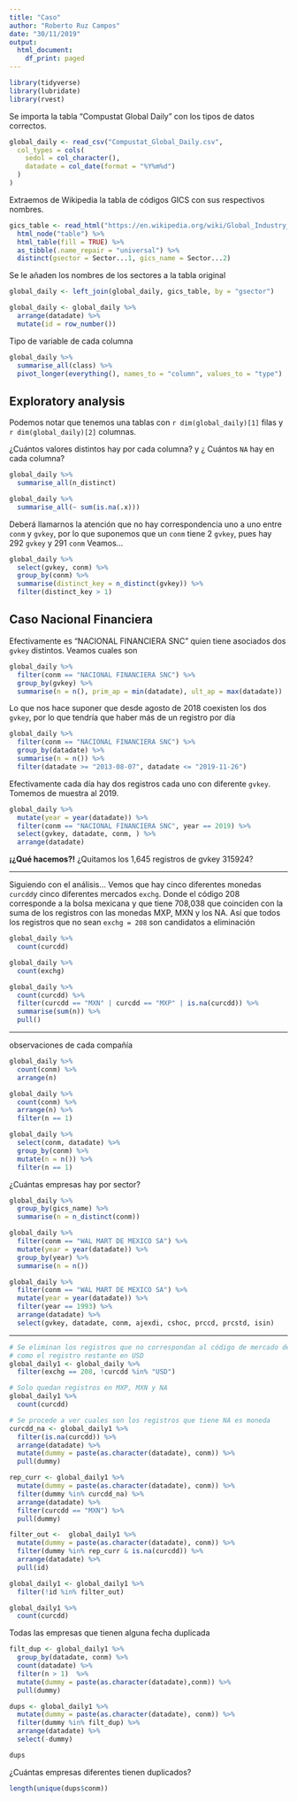 ```yaml
---
title: "Caso"
author: "Roberto Ruz Campos"
date: "30/11/2019"
output:
  html_document:
    df_print: paged
---
```


```r
library(tidyverse)
library(lubridate)
library(rvest)
```

Se importa la tabla "Compustat Global Daily" con los tipos de datos correctos.
```r
global_daily <- read_csv("Compustat_Global_Daily.csv",
  col_types = cols(
    sedol = col_character(), 
    datadate = col_date(format = "%Y%m%d") 
  )
)
```

Extraemos de Wikipedia la tabla de códigos GICS con sus respectivos nombres.

```r
gics_table <- read_html("https://en.wikipedia.org/wiki/Global_Industry_Classification_Standard") %>%
  html_node("table") %>%
  html_table(fill = TRUE) %>%
  as_tibble(.name_repair = "universal") %>%
  distinct(gsector = Sector...1, gics_name = Sector...2)
```


Se le añaden los nombres de los sectores a la tabla original
```r
global_daily <- left_join(global_daily, gics_table, by = "gsector")
```

```r
global_daily <- global_daily %>% 
  arrange(datadate) %>% 
  mutate(id = row_number())
```

Tipo de variable de cada columna
```r
global_daily %>%
  summarise_all(class) %>%
  pivot_longer(everything(), names_to = "column", values_to = "type")
```


## Exploratory analysis

Podemos notar que tenemos una tablas con `r dim(global_daily)[1]` filas y 
`r dim(global_daily)[2]` columnas.
  
¿Cuántos valores distintos hay por cada columna? y ¿ Cuántos `NA` hay en cada columna?
```r
global_daily %>% 
  summarise_all(n_distinct)

global_daily %>%
  summarise_all(~ sum(is.na(.x)))

```

Deberá llamarnos la atención que no hay correspondencia uno a uno entre `conm` y `gvkey`,
por lo que suponemos que un `conm` tiene 2 `gvkey`, pues hay 292 `gvkey` y 291 `conm` Veamos...

```r
global_daily %>% 
  select(gvkey, conm) %>% 
  group_by(conm) %>% 
  summarise(distinct_key = n_distinct(gvkey)) %>% 
  filter(distinct_key > 1)
```
## Caso Nacional Financiera 

Efectivamente es "NACIONAL FINANCIERA SNC" quien tiene asociados dos `gvkey` distintos.
Veamos cuales son
```r
global_daily %>% 
  filter(conm == "NACIONAL FINANCIERA SNC") %>% 
  group_by(gvkey) %>% 
  summarise(n = n(), prim_ap = min(datadate), ult_ap = max(datadate))
```
Lo que nos hace suponer que desde agosto de 2018 coexisten los dos `gvkey`, por lo que
tendría que haber más de un registro por día
```r
global_daily %>% 
  filter(conm == "NACIONAL FINANCIERA SNC") %>% 
  group_by(datadate) %>% 
  summarise(n = n()) %>% 
  filter(datadate >= "2013-08-07", datadate <= "2019-11-26")
```

Efectivamente cada día hay dos registros cada uno con diferente `gvkey`. Tomemos de muestra
al 2019.
```r

global_daily %>% 
  mutate(year = year(datadate)) %>% 
  filter(conm == "NACIONAL FINANCIERA SNC", year == 2019) %>% 
  select(gvkey, datadate, conm, ) %>% 
  arrange(datadate)

```

**¡¿Qué hacemos?!** 
¿Quitamos los 1,645 registros de gvkey 315924?

***

Siguiendo con el análisis... Vemos que hay cinco diferentes monedas `curcdd`y cinco diferentes
mercados `exchg`. 
Donde el código 208 corresponde a la bolsa mexicana y que tiene 708,038 que coinciden con 
la suma de los registros con las monedas MXP, MXN y los NA.
Así que todos los registros que no sean `exchg = 208 ` son candidatos a eliminación

```r
global_daily %>% 
  count(curcdd) 

global_daily %>% 
  count(exchg)

global_daily %>%
  count(curcdd) %>%
  filter(curcdd == "MXN" | curcdd == "MXP" | is.na(curcdd)) %>%
  summarise(sum(n)) %>%
  pull()
```
***

observaciones de cada compañía
```r
global_daily %>% 
  count(conm) %>% 
  arrange(n)
```





```r
global_daily %>% 
  count(conm) %>% 
  arrange(n) %>% 
  filter(n == 1)

global_daily %>% 
  select(conm, datadate) %>% 
  group_by(conm) %>%
  mutate(n = n()) %>% 
  filter(n == 1)
```



¿Cuántas empresas hay por sector?
```r
global_daily %>% 
  group_by(gics_name) %>% 
  summarise(n = n_distinct(conm))
```

```r
global_daily %>% 
  filter(conm == "WAL MART DE MEXICO SA") %>% 
  mutate(year = year(datadate)) %>% 
  group_by(year) %>% 
  summarise(n = n())

global_daily %>% 
  filter(conm == "WAL MART DE MEXICO SA") %>%  
  mutate(year = year(datadate)) %>% 
  filter(year == 1993) %>% 
  arrange(datadate) %>% 
  select(gvkey, datadate, conm, ajexdi, cshoc, prccd, prcstd, isin)
```

***

```r
# Se eliminan los registros que no correspondan al código de mercado de la BMV, así
# como el registro restante en USD 
global_daily1 <- global_daily %>% 
  filter(exchg == 208, !curcdd %in% "USD")

# Solo quedan registros en MXP, MXN y NA
global_daily1 %>% 
  count(curcdd)

# Se procede a ver cuales son los registros que tiene NA es moneda
curcdd_na <- global_daily1 %>% 
  filter(is.na(curcdd)) %>% 
  arrange(datadate) %>% 
  mutate(dummy = paste(as.character(datadate), conm)) %>% 
  pull(dummy)

rep_curr <- global_daily1 %>% 
  mutate(dummy = paste(as.character(datadate), conm)) %>% 
  filter(dummy %in% curcdd_na) %>% 
  arrange(datadate) %>% 
  filter(curcdd == "MXN") %>% 
  pull(dummy)

filter_out <-  global_daily1 %>% 
  mutate(dummy = paste(as.character(datadate), conm)) %>% 
  filter(dummy %in% rep_curr & is.na(curcdd)) %>% 
  arrange(datadate) %>% 
  pull(id)

global_daily1 <- global_daily1 %>% 
  filter(!id %in% filter_out)

global_daily1 %>% 
  count(curcdd)
```

Todas las empresas que tienen alguna fecha duplicada

```r
filt_dup <- global_daily1 %>% 
  group_by(datadate, conm) %>% 
  count(datadate) %>% 
  filter(n > 1)  %>% 
  mutate(dummy = paste(as.character(datadate),conm)) %>% 
  pull(dummy)

dups <- global_daily1 %>%
  mutate(dummy = paste(as.character(datadate), conm)) %>%
  filter(dummy %in% filt_dup) %>%
  arrange(datadate) %>%
  select(-dummy)

dups 
```
¿Cuántas empresas diferentes tienen duplicados?

```r
length(unique(dups$conm))
```


